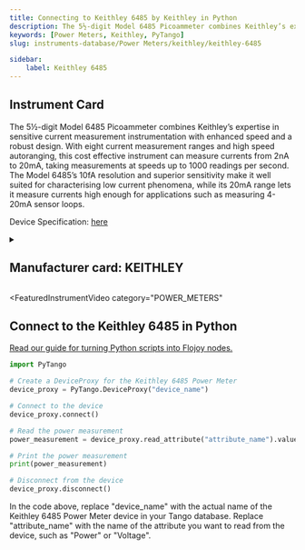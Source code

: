 ```yaml
---
title: Connecting to Keithley 6485 by Keithley in Python
description: The 5½-digit Model 6485 Picoammeter combines Keithley’s expertise in sensitive current measurement instrumentation with enhanced speed and a robust design. With eight current measurement ranges and high speed autoranging, this cost effective instrument can measure currents from 2nA to 20mA, taking measurements at speeds up to 1000 readings per second. The Model 6485’s 10fA resolution and superior sensitivity make it well suited for characterising low current phenomena, while its 20mA range lets it measure currents high enough for applications such as measuring 4-20mA sensor loops.
keywords: [Power Meters, Keithley, PyTango] 
slug: instruments-database/Power Meters/keithley/keithley-6485 

sidebar:
    label: Keithley 6485 
---
```



## Instrument Card

The 5½-digit Model 6485 Picoammeter combines Keithley’s expertise in sensitive current measurement instrumentation with enhanced speed and a robust design. With eight current measurement ranges and high speed autoranging, this cost effective instrument can measure currents from 2nA to 20mA, taking measurements at speeds up to 1000 readings per second. The Model 6485’s 10fA resolution and superior sensitivity make it well suited for characterising low current phenomena, while its 20mA range lets it measure currents high enough for applications such as measuring 4-20mA sensor loops.



Device Specification: [here](https://www.testequipmenthq.com/datasheets/KEITHLEY-6485-Datasheet.pdf)

<details style={{ marginTop: "15px"}}>
<summary><h2 style={{display:'inline'}}>Manufacturer card: KEITHLEY</h2></summary>

![KEITHLEY](https://res.cloudinary.com/dhopxs1y3/image/upload/v1692806202/Instruments/Vendor%20Logos/Keithley.png)

Keithley Instruments is a measurement and instrument company headquartered in Solon, Ohio, that develops, manufactures, markets, and sells data acquisition products, as well as complete systems for high-volume production and assembly testing.

- Headquarters: Cleveland, Ohio, United States
- Yearly Revenue (millions, USD): 110.6
- Vendor Website: [here](https://www.tek.com/en)

</details>


<FeaturedInstrumentVideo
  category="POWER_METERS"
></FeaturedInstrumentVideo>

## Connect to the Keithley 6485 in Python

[Read our guide for turning Python scripts into Flojoy nodes.](https://docs.flojoy.ai/contribution/blocks/custom-flojoy-block/)



<Tabs>
<TabItem value="Flojoy" label="Flojoy" className="flojoy-instrument-tabs">

<SectionsCard category="POWER_METERS" manufacturer="Keithley"></SectionsCard>

</TabItem>
<TabItem value="PyTango" label="PyTango">

```python
import PyTango

# Create a DeviceProxy for the Keithley 6485 Power Meter
device_proxy = PyTango.DeviceProxy("device_name")

# Connect to the device
device_proxy.connect()

# Read the power measurement
power_measurement = device_proxy.read_attribute("attribute_name").value

# Print the power measurement
print(power_measurement)

# Disconnect from the device
device_proxy.disconnect()
```

In the code above, replace "device_name" with the actual name of the Keithley 6485 Power Meter device in your Tango database. Replace "attribute_name" with the name of the attribute you want to read from the device, such as "Power" or "Voltage".

</TabItem>
</Tabs>